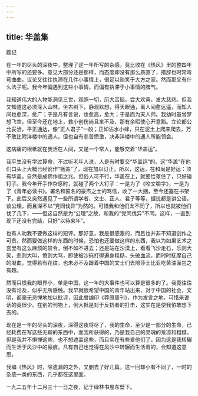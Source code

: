 ```yaml
---
---
---
```

title: 华盖集
---



题记

在一年的尽头的深夜中，整理了这一年所写的杂感，竟比收在《热风》里的整四年中所写的还要多。意见大部分还是那样，而态度却没有那么质直了，措辞也时常弯弯曲曲，议论又往往执滞在几件小事情上，很足以贻笑于大方之家。然而那又有什么法子呢。我今年偏遇到这些小事情，而偏有执滞于小事情的脾气。

我知道伟大的人物能洞见三世，观照一切，历大苦恼，尝大欢喜，发大慈悲。但我又知道这必须深入山林，坐古树下，静观默想，得天眼通，离人间愈远遥，而知人间也愈深，愈广；于是凡有言说，也愈高，愈大；于是而为天人师。我幼时虽曾梦想飞空，但至今还在地上，救小创伤尚且来不及，那有余暇使心开意豁。立论都公允妥洽，平正通达，像“正人君子”一般；正如沾水小蜂，只在泥土上爬来爬去，万不敢比附洋楼中的通人，但也自有悲苦愤激，决非洋楼中的通人所能领会。

这病痛的根柢就在我活在人间，又是一个常人，能够交着“华盖运”。

我平生没有学过算命，不过听老年人说，人是有时要交“华盖运”的。这“华盖”在他们口头上大概已经讹作“镬盖”了，现在加以订正。所以，这运，在和尚是好运：顶有华盖，自然是成佛作祖之兆。但俗人可不行，华盖在上，就要给罩住了，只好碰钉子。我今年开手作杂感时，就碰了两个大钉子：一是为了《咬文嚼字》，一是为了《青年必读书》。署名和匿名的豪杰之士的骂信，收了一大捆，至今还塞在书架下。此后又突然遇见了一些所谓学者、文士、正人、君子等等，据说都是讲公话，谈公理，而且深不以“党同伐异”为然的。可惜我和他们太不同了，所以也就被他们伐了几下，——但这自然是为“公理”之故，和我的“党同伐异”不同。这样，一直到现下还没有完结，只好“以待来年”。

也有人劝我不要做这样的短评。那好意，我是很感激的，而且也并非不知道创作之可贵。然而要做这样的东西的时候，恐怕也还要做这样的东西，我以为如果艺术之宫里有这么麻烦的禁令，倒不如不进去；还是站在沙漠上，看看飞沙走石，乐则大笑，悲则大叫，愤则大骂，即使被沙砾打得遍身粗糙，头破血流，而时时抚摩自己的凝血，觉得若有花纹，也未必不及跟着中国的文士们去陪莎士比亚吃黄油面包之有趣。

然而只恨我的眼界小，单是中国，这一年的大事件也可以算是很多的了。我竟往往没有论及，似乎无所感触。我早就很希望中国的青年站出来，对于中国的社会，文明，都毫无忌惮地加以批评，因此曾编印《莽原周刊》，作为发言之地，可惜来说话的竟很少。在别的刊物上，倒大抵是对于反抗者的打击，这实在是使我怕敢想下去的。

现在是一年的尽头的深夜，深得这夜将尽了，我的生命，至少是一部分的生命，已经耗费在写这些无聊的东西中，而我所获得的，乃是我自己的灵魂的荒凉和粗糙。但是我并不惧惮这些，也不想遮盖这些，而且实在有些爱他们了，因为这是我转辗而生活于风沙中的瘢痕。凡有自己也觉得在风沙中转辗而生活着的，会知道这意思。

我编《热风》时，除遗漏的之外，又删去了好几篇。这一回却小有不同了，一时的杂感一类的东西，几乎都在这里面。

一九二五年十二月三十一日之夜，记于绿林书屋东壁下。